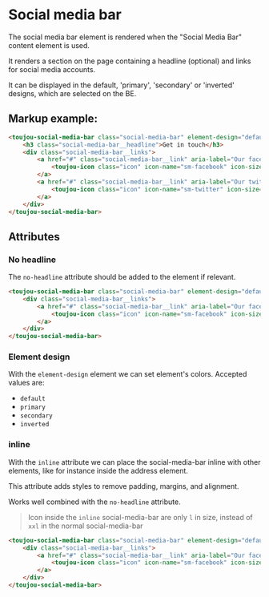 # Social media bar

The social media bar element is rendered when the "Social Media Bar" content element is used.

It renders a section on the page containing a headline (optional) and links for social media accounts.

It can be displayed in the default, 'primary', 'secondary' or 'inverted' designs, which are selected on the BE.

## Markup example:
```html
<toujou-social-media-bar class="social-media-bar" element-design="default">
    <h3 class="social-media-bar__headline">Get in touch</h3>
    <div class="social-media-bar__links">
        <a href="#" class="social-media-bar__link" aria-label="Our facebook account">
            <toujou-icon class="icon" icon-name="sm-facebook" icon-size="xxl" icon-color="primary" aria-hidden></toujou-icon>
        </a>
        <a href="#" class="social-media-bar__link" aria-label="Our twitter account">
            <toujou-icon class="icon" icon-name="sm-twitter" icon-size="xxl" icon-color="primary" aria-hidden></toujou-icon>
        </a>
    </div>
</toujou-social-media-bar>
```

## Attributes

### No headline
The `no-headline` attribute should be added to the element if relevant.
```html
<toujou-social-media-bar class="social-media-bar" element-design="default" no-headline>
    <div class="social-media-bar__links">
        <a href="#" class="social-media-bar__link" aria-label="Our facebook account">
            <toujou-icon class="icon" icon-name="sm-facebook" icon-size="xxl" icon-color="primary" aria-hidden></toujou-icon>
        </a>
    </div>
</toujou-social-media-bar>
```

### Element design
With the `element-design` element we can set element's colors. Accepted values are:
- `default`
- `primary`
- `secondary`
- `inverted`

### inline
With the `inline` attribute we can place the social-media-bar inline with other elements, like for instance inside the address element.

This attribute adds styles to remove padding, margins, and alignment.

Works well combined with the `no-headline` attribute.

> Icon inside the `inline` social-media-bar are only `l` in size, instead of `xxl` in the normal social-media-bar

```html
<toujou-social-media-bar class="social-media-bar" element-design="default" no-headline inline>
    <div class="social-media-bar__links">
        <a href="#" class="social-media-bar__link" aria-label="Our facebook account">
            <toujou-icon class="icon" icon-name="sm-facebook" icon-size="l" icon-color="primary" aria-hidden></toujou-icon>
        </a>
    </div>
</toujou-social-media-bar>
```
